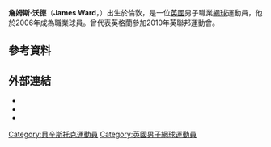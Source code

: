 {{Infobox 网球
|姓名=James Ward
|照片=James Ward 2013.jpg
|国籍={{GBR}}
|生年=1987年
|生日={{birth_date_and_age|1987|2|9|mf=y}}
|出生地=英國
|居住地=英國
|身高=191
|体重=80
|持拍手=右
|反拍=雙手
|转职业年=2004年
|球拍=
|球衣=
|球鞋=
|单打最高排名=137（2012年10月1日）
|双打最高排名=
|现单打排名=
|现双打排名=
|单打冠军头衔=0
|双打冠军头衔=0
|职业战绩=
|奖金=368,049[[美元|美元]]
|澳网最好成绩=第一輪（2014）
|法网最好成绩=第一輪（2012）
|温网最好成绩=第三輪（2015）
|美网最好成绩=
|大满贯个数=
|奥运会最好成绩=
}}

'''詹姆斯·沃德'''（'''James Ward'''，{{bd|1987年|2月9日}}）出生於倫敦，是一位[[英國|英國]]男子職業[[網球|網球]]運動員，他於2006年成為職業球員。曾代表英格蘭參加2010年英聯邦運動會。

== 參考資料 ==
{{reflist|2}}

== 外部連結 ==
* {{ATP|id=W503|name=詹姆斯·沃德}}
* {{ITF Profile|id=100033707|name=詹姆斯·沃德}}
* {{DavisCupplayerlink|id=100033707|name=詹姆斯·沃德}}

{{UK-sport-bio-stub}}
{{Tennis-bio-stub}}

{{DEFAULTSORT:Ward, James}}
[[Category:貝辛斯托克運動員|Category:貝辛斯托克運動員]]
[[Category:英國男子網球運動員|Category:英國男子網球運動員]]